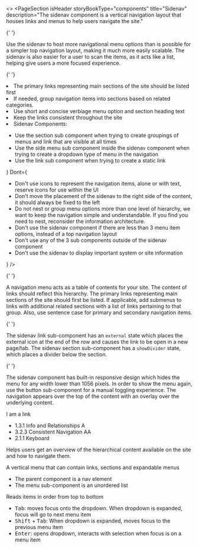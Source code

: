 
<>
  <PageSection
    isHeader
    storyBookType="components"
    title="Sidenav"
    description="The sidenav component is a vertical navigation layout that houses links and menus to help users
      navigate the site."
  ></PageSection>

{' '}

<PageSection title="Usage">
  <p>
    Use the sidenav to host more navigational menu options than is possible for a simpler top
    navigation layout, making it much more easily scalable. The sidenav is also easier for a user to
    scan the items, as it acts like a list, helping give users a more focused experience.
  </p>
</PageSection>

{' '}

<PageSection title="Best practices">
  <BestPractices
    Do={
      <ul>
        <li>The primary links representing main sections of the site should be listed first</li>
        <li>If needed, group navigation items into sections based on related categories.</li>
        <li>Use short and concise verbiage menu option and section heading text</li>
        <li>Keep the links consistent throughout the site</li>
        <li>Sidenav Components:</li>
        <ul>
          <li>
            Use the section sub component when trying to create groupings of menus and link that are
            visible at all times
          </li>
          <li>
            Use the side menu sub component inside the sidenav component when trying to create a
            dropdown type of menu in the navigation
          </li>
          <li>Use the link sub component when trying to create a static link</li>
        </ul>
      </ul>
    }
    Dont={
      <ul>
        <li>
          Don't use icons to represent the navigation items, alone or with text, reserve icons for
          use within the UI
        </li>
        <li>
          Don't move the placement of the sidenav to the right side of the content, it should always
          be fixed to the left
        </li>
        <li>
          Do not nest or group menu options more than one level of hierarchy, we want to keep the
          navigation simple and understandable. If you find you need to nest, reconsider the
          information architecture.
        </li>
        <li>
          Don't use the sidenav component if there are less than 3 menu item options, instead of a
          top navigation layout
        </li>
        <li>Don't use any of the 3 sub components outside of the sidenav component</li>
        <li>Don't use the sidenav to display important system or site information</li>
      </ul>
    }
  />
</PageSection>

{' '}

<PageSection title="Content guidelines">
  <p>
    A navigation menu acts as a table of contents for your site. The content of links should reflect
    this hierarchy. The primary links representing main sections of the site should first be listed.
    If applicable, add submenus to links with additional related sections with a list of links
    pertaining to that group. Also, use sentence case for primary and secondary navigation items.
  </p>
</PageSection>

{' '}

<PageSection title="States">
  <PageSection subSectionLevel={1} title="Link">
    <PageSection subSectionLevel={2} title="External">
      The sidenav link sub-component has an <code>external</code> state which places the external
      icon at the end of the row and causes the link to be open in a new page/tab.
    </PageSection>
  </PageSection>
  <PageSection subSectionLevel={1} title="Section">
    <PageSection subSectionLevel={2} title="Show divider">
      The sidenav section sub-component has a <code>showDivider</code> state, which places a divider
      below the section.
    </PageSection>
  </PageSection>
</PageSection>

{' '}

<PageSection title="Variants">
  <PageSection subSectionLevel={1} title="Mobile">
    <p>
      The sidenav component has built-in responsive design which hides the menu for any width lower
      than 1056 pixels. In order to show the menu again, use the button sub-component for a manual
      toggling experience. The navigation appears over the top of the content with an overlay over
      the underlying content.
    </p>
    <Canvas>
      <PharosLink href="#">I am a link</PharosLink>
    </Canvas>
  </PageSection>
</PageSection>

  <PageSection title="Accessibility">
    <PageSection subSectionLevel={1} title="Relevant WCAG guidelines">
      <ul style={{ marginBottom: 'var(--pharos-spacing-1-x)' }}>
        <li>
          <PharosLink href="https://www.w3.org/WAI/WCAG21/Understanding/info-and-relationships.html">
            1.3.1 Info and Relationships A
          </PharosLink>
        </li>
        <li>
          <PharosLink href="https://www.w3.org/WAI/WCAG21/Understanding/consistent-navigation">
            3.2.3 Consistent Navigation AA
          </PharosLink>
        </li>
        <li>
          <PharosLink href="https://www.w3.org/WAI/WCAG21/Understanding/keyboard">
            2.1.1 Keyboard
          </PharosLink>
        </li>
      </ul>
    </PageSection>
    <PageSection subSectionLevel={1} title="Importance">
      <p>
        Helps users get an overview of the hierarchical content available on the site and how to
        navigate them.
      </p>
    </PageSection>
    <PageSection subSectionLevel={1} title="Visual expectations">
      <p>A vertical menu that can contain links, sections and expandable menus</p>
    </PageSection>
    <PageSection subSectionLevel={1} title="Code expectations">
      <ul>
        <li>The parent component is a nav element</li>
        <li>The menu sub-component is an unordered list</li>
      </ul>
    </PageSection>
    <PageSection subSectionLevel={1} title="Expected actions">
      <PageSection subSectionLevel={2} title="Screen reader">
        <p>Reads items in order from top to bottom</p>
      </PageSection>
      <PageSection subSectionLevel={2} title="Keyboard">
        <ul>
          <li>
            <kbd>Tab</kbd>: moves focus onto the dropdown. When dropdown is expanded, focus will go to
            next menu item
          </li>
          <li>
            <kbd>Shift</kbd> + <kbd>Tab</kbd>: When dropdown is expanded, moves focus to the previous
            menu item
          </li>
          <li>
            <kbd>Enter</kbd>: opens dropdown, interacts with selection when focus is on a menu item
          </li>
        </ul>
      </PageSection>
    </PageSection>
  </PageSection>
</>
